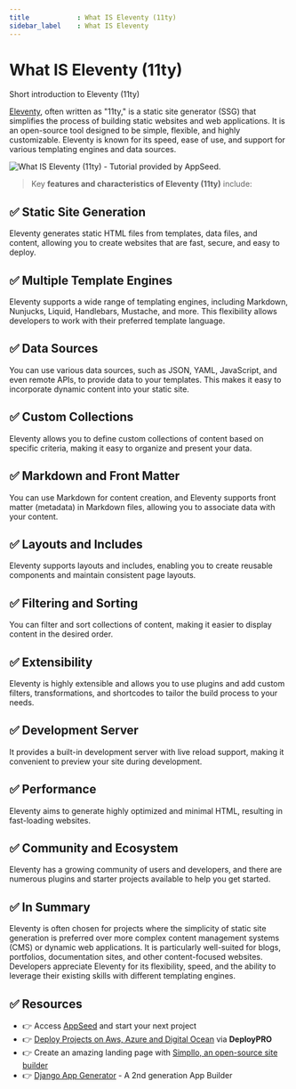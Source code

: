 ```yaml
---
title            : What IS Eleventy (11ty)
sidebar_label    : What IS Eleventy
---
```


# What IS Eleventy (11ty)

<SubHeading>Short introduction to Eleventy (11ty)</SubHeading>

[Eleventy](https://www.11ty.dev/), often written as "11ty," is a static site generator (SSG) that simplifies the process of building static websites and web applications. 
It is an open-source tool designed to be simple, flexible, and highly customizable. Eleventy is known for its speed, ease of use, and support for various templating engines and data sources.

![What IS Eleventy (11ty) - Tutorial provided by AppSeed.](https://github-production-user-asset-6210df.s3.amazonaws.com/51070104/269019808-cca28df3-bc2a-4ea8-866c-7ccf8c00fea5.jpg)

> Key **features and characteristics of Eleventy (11ty)** include:

## ✅ **Static Site Generation** 

Eleventy generates static HTML files from templates, data files, and content, allowing you to create websites that are fast, secure, and easy to deploy.

## ✅ **Multiple Template Engines** 

Eleventy supports a wide range of templating engines, including Markdown, Nunjucks, Liquid, Handlebars, Mustache, and more. This flexibility allows developers to work with their preferred template language.

## ✅ **Data Sources** 

You can use various data sources, such as JSON, YAML, JavaScript, and even remote APIs, to provide data to your templates. This makes it easy to incorporate dynamic content into your static site.

## ✅ **Custom Collections** 

Eleventy allows you to define custom collections of content based on specific criteria, making it easy to organize and present your data.

## ✅ **Markdown and Front Matter** 

You can use Markdown for content creation, and Eleventy supports front matter (metadata) in Markdown files, allowing you to associate data with your content.

## ✅ **Layouts and Includes** 

Eleventy supports layouts and includes, enabling you to create reusable components and maintain consistent page layouts.

## ✅ **Filtering and Sorting** 

You can filter and sort collections of content, making it easier to display content in the desired order.

## ✅ **Extensibility** 

Eleventy is highly extensible and allows you to use plugins and add custom filters, transformations, and shortcodes to tailor the build process to your needs.

## ✅ **Development Server** 

It provides a built-in development server with live reload support, making it convenient to preview your site during development.

## ✅ **Performance** 

Eleventy aims to generate highly optimized and minimal HTML, resulting in fast-loading websites.

## ✅ **Community and Ecosystem** 

Eleventy has a growing community of users and developers, and there are numerous plugins and starter projects available to help you get started.

## ✅ In Summary

Eleventy is often chosen for projects where the simplicity of static site generation is preferred over more complex content management systems (CMS) or dynamic web applications. It is particularly well-suited for blogs, portfolios, documentation sites, and other content-focused websites. Developers appreciate Eleventy for its flexibility, speed, and the ability to leverage their existing skills with different templating engines.

## ✅ Resources

- 👉 Access [AppSeed](https://appseed.us/) and start your next project
- 👉 [Deploy Projects on Aws, Azure and Digital Ocean](https://www.docs.deploypro.dev/) via **DeployPRO**
- 👉 Create an amazing landing page with [Simpllo, an open-source site builder](https://www.simpllo.com/)
- 👉 [Django App Generator](https://app-generator.dev/django/) - A 2nd generation App Builder
